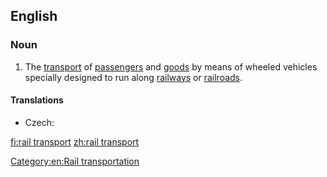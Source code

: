 ==English==
{{wikipedia}}
===Noun===
{{en-noun|-|head=[[rail]] [[transport]]}}

# The [[transport]] of [[passenger]]s and [[goods]] by means of wheeled vehicles specially designed to run along [[railway]]s or [[railroad]]s.

====Translations====
{{trans-top|transport}}
* Czech: {{t+|cs|železnice|f}}
{{trans-mid}}
{{trans-bottom}}

[[Category:en:Rail transportation]]

[[fi:rail transport]]
[[zh:rail transport]]